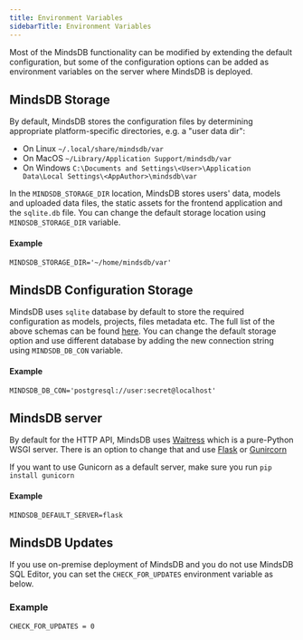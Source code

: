 ```yaml
---
title: Environment Variables
sidebarTitle: Environment Variables
---
```


Most of the MindsDB functionality can be modified by extending the default configuration, but some of the configuration options 
can be added as environment variables on the server where MindsDB is deployed.

## MindsDB Storage 

By default, MindsDB stores the configuration files by determining appropriate platform-specific directories, e.g. a "user data dir": 

* On Linux `~/.local/share/mindsdb/var`
* On MacOS `~/Library/Application Support/mindsdb/var`
* On Windows `C:\Documents and Settings\<User>\Application Data\Local Settings\<AppAuthor>\mindsdb\var`

In the `MINDSDB_STORAGE_DIR` location, MindsDB stores users' data, models and uploaded data files, the static assets for the frontend application and the 
`sqlite.db` file. 
You can change the default storage location using `MINDSDB_STORAGE_DIR` variable.

#### Example

```
MINDSDB_STORAGE_DIR='~/home/mindsdb/var'
```


## MindsDB Configuration Storage 

MindsDB uses `sqlite` database by default to store the required configuration as models, projects, files metadata etc. 
The full list of the above schemas can be found [here](https://github.com/mindsdb/mindsdb/blob/staging/mindsdb/interfaces/storage/db.py#L69). You can change the 
default storage option and use different database by adding the new connection string using `MINDSDB_DB_CON` variable.

#### Example

```
MINDSDB_DB_CON='postgresql://user:secret@localhost'
```

## MindsDB server

By default for the HTTP API, MindsDB uses [Waitress](https://pypi.org/project/waitress/) which is a pure-Python WSGI server. There is an option to change that 
and use [Flask](https://flask.palletsprojects.com/en/2.2.x/) or [Gunircorn](https://gunicorn.org/)

<Warning>

If you want to use Gunicorn as a default server, make sure you run `pip install gunicorn`

</Warning>

#### Example

```
MINDSDB_DEFAULT_SERVER=flask
```

## MindsDB Updates

If you use on-premise deployment of MindsDB and you do not use MindsDB SQL Editor, you can set the `CHECK_FOR_UPDATES` environment variable as below.

### Example

```bash
CHECK_FOR_UPDATES = 0
```
